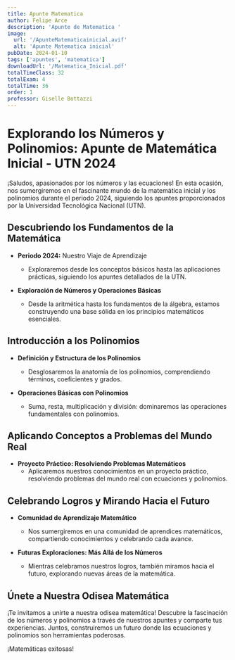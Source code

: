 ```yaml
---
title: Apunte Matematica
author: Felipe Arce
description: 'Apunte de Matematica '
image:
  url: '/ApunteMatematicainicial.avif'
  alt: 'Apunte Matematica inicial'
pubDate: 2024-01-10
tags: ['apuntes', 'matematica']
downloadUrl: '/Matematica_Inicial.pdf'
totalTimeClass: 32
totalExam: 4
totalTime: 36
order: 1
professor: Giselle Bottazzi
---
```


# Explorando los Números y Polinomios: Apunte de Matemática Inicial - UTN 2024

¡Saludos, apasionados por los números y las ecuaciones! En esta ocasión, nos
sumergiremos en el fascinante mundo de la matemática inicial y los polinomios
durante el periodo 2024, siguiendo los apuntes proporcionados por la Universidad
Tecnológica Nacional (UTN).

## Descubriendo los Fundamentos de la Matemática

- **Periodo 2024:** Nuestro Viaje de Aprendizaje

  - Exploraremos desde los conceptos básicos hasta las aplicaciones prácticas,
    siguiendo los apuntes detallados de la UTN.

- **Exploración de Números y Operaciones Básicas**
  - Desde la aritmética hasta los fundamentos de la álgebra, estamos
    construyendo una base sólida en los principios matemáticos esenciales.

## Introducción a los Polinomios

- **Definición y Estructura de los Polinomios**

  - Desglosaremos la anatomía de los polinomios, comprendiendo términos,
    coeficientes y grados.

- **Operaciones Básicas con Polinomios**
  - Suma, resta, multiplicación y división: dominaremos las operaciones
    fundamentales con polinomios.

## Aplicando Conceptos a Problemas del Mundo Real

- **Proyecto Práctico: Resolviendo Problemas Matemáticos**
  - Aplicaremos nuestros conocimientos en un proyecto práctico, resolviendo
    problemas del mundo real con ecuaciones y polinomios.

## Celebrando Logros y Mirando Hacia el Futuro

- **Comunidad de Aprendizaje Matemático**

  - Nos sumergiremos en una comunidad de aprendices matemáticos, compartiendo
    conocimientos y celebrando cada avance.

- **Futuras Exploraciones: Más Allá de los Números**
  - Mientras celebramos nuestros logros, también miramos hacia el futuro,
    explorando nuevas áreas de la matemática.

## Únete a Nuestra Odisea Matemática

¡Te invitamos a unirte a nuestra odisea matemática! Descubre la fascinación de
los números y polinomios a través de nuestros apuntes y comparte tus
experiencias. Juntos, construiremos un futuro donde las ecuaciones y polinomios
son herramientas poderosas.

¡Matemáticas exitosas!
